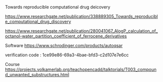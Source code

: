 

<BlogTitle title="Shift from traditional to computational biology"/>


Towards reproducible computational drug deicovery

https://www.researchgate.net/publication/338889305_Towards_reproducible_computational_drug_discovery

https://www.researchgate.net/publication/280041067_AlogP_calculation_of_octanol-water_partition_coefficient_of_ferrocene_derivatives


Software
https://www.schrodinger.com/products/autoqsar

verification code : 1ce99e86-69a3-4bae-bfd3-c2d107e7e6cc


Course
https://projects.volkamerlab.org/teachopencadd/talktorials/T003_compound_unwanted_substructures.html